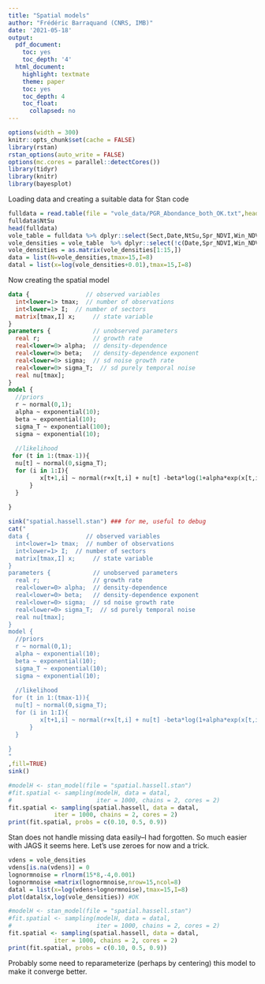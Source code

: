 ```yaml
---
title: "Spatial models"
author: "Frédéric Barraquand (CNRS, IMB)"
date: '2021-05-18'
output:
  pdf_document:
    toc: yes
    toc_depth: '4'
  html_document:
    highlight: textmate
    theme: paper
    toc: yes
    toc_depth: 4
    toc_float:
      collapsed: no
---
```



```r
options(width = 300)
knitr::opts_chunk$set(cache = FALSE) 
library(rstan)
rstan_options(auto_write = FALSE)
options(mc.cores = parallel::detectCores())
library(tidyr)
library(knitr)
library(bayesplot)
```

  
Loading data and creating a suitable data for Stan code

```r
fulldata = read.table(file = "vole_data/PGR_Abondance_both_OK.txt",header=TRUE,sep="")
fulldata$NtSu
head(fulldata)
vole_table = fulldata %>% dplyr::select(Sect,Date,NtSu,Spr_NDVI,Win_NDVI) %>% tidyr::pivot_wider(names_from = Sect, values_from = NtSu)
vole_densities = vole_table  %>% dplyr::select(!c(Date,Spr_NDVI,Win_NDVI,U)) # we remove U as there too few data
vole_densities = as.matrix(vole_densities[1:15,])
data = list(N=vole_densities,tmax=15,I=8)
datal = list(x=log(vole_densities+0.01),tmax=15,I=8)
```

Now creating the spatial model

```stan
data {                // observed variables
  int<lower=1> tmax;  // number of observations
  int<lower=1> I;  // number of sectors
  matrix[tmax,I] x;     // state variable
}
parameters {            // unobserved parameters
  real r;               // growth rate
  real<lower=0> alpha;  // density-dependence
  real<lower=0> beta;   // density-dependence exponent
  real<lower=0> sigma;  // sd noise growth rate
  real<lower=0> sigma_T;  // sd purely temporal noise
  real nu[tmax]; 
}
model {
  //priors
  r ~ normal(0,1);
  alpha ~ exponential(10);
  beta ~ exponential(10);
  sigma_T ~ exponential(100);
  sigma ~ exponential(10);
  
  //likelihood
 for (t in 1:(tmax-1)){
  nu[t] ~ normal(0,sigma_T);
  for (i in 1:I){
         x[t+1,i] ~ normal(r+x[t,i] + nu[t] -beta*log(1+alpha*exp(x[t,i])),sigma);
      }
  }
  
}
```

```r
sink("spatial.hassell.stan") ### for me, useful to debug
cat("
data {                // observed variables
  int<lower=1> tmax;  // number of observations
  int<lower=1> I;  // number of sectors
  matrix[tmax,I] x;     // state variable
}
parameters {            // unobserved parameters
  real r;               // growth rate
  real<lower=0> alpha;  // density-dependence
  real<lower=0> beta;   // density-dependence exponent
  real<lower=0> sigma;  // sd noise growth rate
  real<lower=0> sigma_T;  // sd purely temporal noise
  real nu[tmax];
}
model {
  //priors
  r ~ normal(0,1);
  alpha ~ exponential(10);
  beta ~ exponential(10);
  sigma_T ~ exponential(10);
  sigma ~ exponential(10);
  
  //likelihood
 for (t in 1:(tmax-1)){
  nu[t] ~ normal(0,sigma_T);
  for (i in 1:I){
         x[t+1,i] ~ normal(r+x[t,i] + nu[t] -beta*log(1+alpha*exp(x[t,i])),sigma);
      }
  }
  
}
"
,fill=TRUE)
sink()
```

```r
#modelH <- stan_model(file = "spatial.hassell.stan")
#fit.spatial <- sampling(modelH, data = datal, 
#                        iter = 1000, chains = 2, cores = 2)
fit.spatial <- sampling(spatial.hassell, data = datal, 
             iter = 1000, chains = 2, cores = 2)
print(fit.spatial, probs = c(0.10, 0.5, 0.9))

```

Stan does not handle missing data easily--I had forgotten. So much easier with JAGS it seems here. Let's use zeroes for now and a trick. 
```r
vdens = vole_densities
vdens[is.na(vdens)] = 0
lognormnoise = rlnorm(15*8,-4,0.001)
lognormnoise =matrix(lognormnoise,nrow=15,ncol=8)
datal = list(x=log(vdens+lognormnoise),tmax=15,I=8)
plot(datal$x,log(vole_densities)) #OK
```

```r
#modelH <- stan_model(file = "spatial.hassell.stan")
#fit.spatial <- sampling(modelH, data = datal, 
#                        iter = 1000, chains = 2, cores = 2)
fit.spatial <- sampling(spatial.hassell, data = datal, 
             iter = 1000, chains = 2, cores = 2)
print(fit.spatial, probs = c(0.10, 0.5, 0.9))
```

Probably some need to reparameterize (perhaps by centering) this model to make it converge better. 